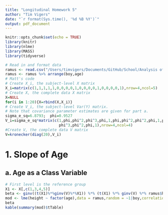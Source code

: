 ```yaml
---
title: "Longitudinal Homework 5"
author: "Tim Vigers"
date: "`r format(Sys.time(), '%d %B %Y')`"
output: pdf_document
---
```


```r
knitr::opts_chunk$set(echo = TRUE)
library(knitr)
library(nlme)
library(MASS)
library(tidyverse)
```

```r
# Read in and format data
ramus <- read.csv("/Users/timvigers/Documents/GitHub/School/Analysis of Longitudinal Data/Homework 5/ramus_uni.csv")
ramus <- ramus %>% arrange(boy,age)
# Matt's code
# Create X_i, the subject-level X matrix
X_i=matrix(c(1,1,1,1,1,0,0,0,0,1,0,0,0,0,1,0,0,0,0,1),nrow=4,ncol=5)
# Create X, the complete data X matrix
X=NULL
for(i in 1:20){X=rbind(X,X_i)}
# Create V_i, the subject-level Var(Y) matrix.  
# Note that covariance parameter estimates are given for part a.
sigma_e_sq=6.8793;  phi=0.9527
V_i=sigma_e_sq*matrix(c(1,phi,phi^2,phi^3,phi,1,phi,phi^2,phi^2,phi,1,phi,
                        phi^3,phi^2,phi,1),nrow=4,ncol=4)
#Create V, the complete data V matrix
V=kronecker(diag(20),V_i)
```

# 1. Slope of Age

## a. Age as a Class Variable

```r
# First level is the reference group
X1 <- X[,c(1,3,4,5)]
beta <- ginv((t(X1)%*%ginv(V)%*%X1)) %*% (t(X1) %*% ginv(V) %*% ramus$height)
mod <- lme(height ~ factor(age),data = ramus,random = ~1|boy,correlation=corAR1(form=~1|boy))
beta
kable(summary(mod)$tTable)
```

